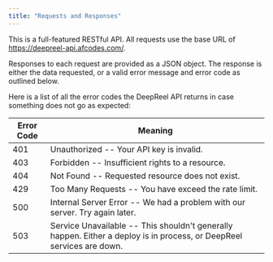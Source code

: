 ```yaml
---
title: "Requests and Responses"
---
```


This is a full-featured RESTful API. All requests use the base URL of https://deepreel-api.afcodes.com/.

Responses to each request are provided as a JSON object. The response is either the data requested, or a valid error
message and error code as outlined below.

Here is a list of all the error codes the DeepReel API returns in case something does not go as expected:

| Error Code | Meaning                                                                                                               |
| ---------- | --------------------------------------------------------------------------------------------------------------------- |
| 401        | Unauthorized -- Your API key is invalid.                                                                              |
| 403        | Forbidden -- Insufficient rights to a resource.                                                                       |
| 404        | Not Found -- Requested resource does not exist.                                                                       |
| 429        | Too Many Requests -- You have exceed the rate limit.                                                                  |
| 500        | Internal Server Error -- We had a problem with our server. Try again later.                                           |
| 503        | Service Unavailable -- This shouldn't generally happen. Either a deploy is in process, or DeepReel services are down. |
